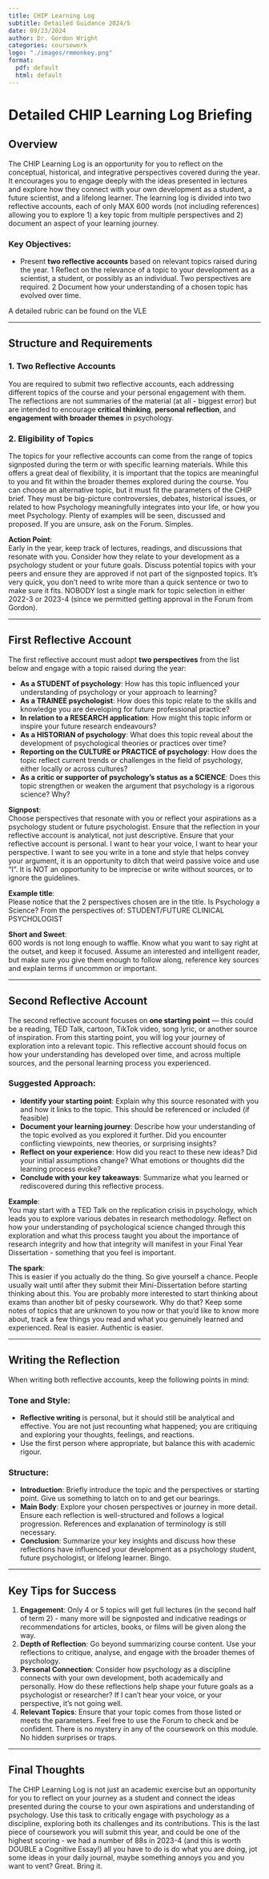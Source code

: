 ```yaml
---
title: CHIP Learning Log
subtitle: Detailed Guidance 2024/5
date: 09/23/2024
author: Dr. Gordon Wright
categories: coursework
logo: "./images/rmmonkey.png"
format: 
  pdf: default
  html: default
---
```


# Detailed CHIP Learning Log Briefing

## Overview

The CHIP Learning Log is an opportunity for you to reflect on the
conceptual, historical, and integrative perspectives covered during the
year. It encourages you to engage deeply with the ideas presented in
lectures and explore how they connect with your own development as a
student, a future scientist, and a lifelong learner. The learning log is
divided into two reflective accounts, each of only MAX 600 words (not
including references) allowing you to explore 1) a key topic from
multiple perspectives and 2) document an aspect of your learning
journey.

### Key Objectives:

-   Present **two reflective accounts** based on relevant topics raised
    during the year. 1 Reflect on the relevance of a topic to your
    development as a scientist, a student, or possibly as an individual.
    Two perspectives are required. 2 Document how your understanding of
    a chosen topic has evolved over time.

A detailed rubric can be found on the VLE

------------------------------------------------------------------------

## Structure and Requirements

### 1. **Two Reflective Accounts**

You are required to submit two reflective accounts, each addressing
different topics of the course and your personal engagement with them.
The reflections are not summaries of the material (at all - biggest
error) but are intended to encourage **critical thinking**, **personal
reflection**, and **engagement with broader themes** in psychology.

### 2. **Eligibility of Topics**

The topics for your reflective accounts can come from the range of
topics signposted during the term or with specific learning materials.
While this offers a great deal of flexibility, it is important that the
topics are meaningful to you and fit within the broader themes explored
during the course. You can choose an alternative topic, but it must fit
the parameters of the CHIP brief. They must be big-picture
controversies, debates, historical issues, or related to how Psychology
meaningfully integrates into your life, or how you meet Psychology.
Plenty of examples will be seen, discussed and proposed. If you are
unsure, ask on the Forum. Simples.

**Action Point**:\
Early in the year, keep track of lectures, readings, and discussions
that resonate with you. Consider how they relate to your development as
a psychology student or your future goals. Discuss potential topics with
your peers and ensure they are approved if not part of the signposted
topics. It's very quick, you don't need to write more than a quick
sentence or two to make sure it fits. NOBODY lost a single mark for
topic selection in either 2022-3 or 2023-4 (since we permitted getting
approval in the Forum from Gordon).

------------------------------------------------------------------------

## First Reflective Account

The first reflective account must adopt **two perspectives** from the
list below and engage with a topic raised during the year:

-   **As a STUDENT of psychology**: How has this topic influenced your
    understanding of psychology or your approach to learning?
-   **As a TRAINEE psychologist**: How does this topic relate to the
    skills and knowledge you are developing for future professional
    practice?
-   **In relation to a RESEARCH application**: How might this topic
    inform or inspire your future research endeavours?
-   **As a HISTORIAN of psychology**: What does this topic reveal about
    the development of psychological theories or practices over time?
-   **Reporting on the CULTURE or PRACTICE of psychology**: How does the
    topic reflect current trends or challenges in the field of
    psychology, either locally or across cultures?
-   **As a critic or supporter of psychology's status as a SCIENCE**:
    Does this topic strengthen or weaken the argument that psychology is
    a rigorous science? Why?

**Signpost**:\
Choose perspectives that resonate with you or reflect your aspirations
as a psychology student or future psychologist. Ensure that the
reflection in your reflective account is analytical, not just
descriptive. Ensure that your reflective account is personal. I want to
hear your voice, I want to hear your perspective. I want to see you
write in a tone and style that helps convey your argument, it is an
opportunity to ditch that weird passive voice and use "I". It is NOT an
opportunity to be imprecise or write without sources, or to ignore the
guidelines.

**Example title**:\
Please notice that the 2 perspectives chosen are in the title. Is
Psychology a Science? From the perspectives of: STUDENT/FUTURE CLINICAL
PSYCHOLOGIST

**Short and Sweet**:\
600 words is not long enough to waffle. Know what you want to say right
at the outset, and keep it focused. Assume an interested and intelligent
reader, but make sure you give them enough to follow along, reference
key sources and explain terms if uncommon or important.

------------------------------------------------------------------------

## Second Reflective Account

The second reflective account focuses on **one starting point** — this
could be a reading, TED Talk, cartoon, TikTok video, song lyric, or
another source of inspiration. From this starting point, you will log
your journey of exploration into a relevant topic. This reflective
account should focus on how your understanding has developed over time,
and across multiple sources, and the personal learning process you
experienced.

### Suggested Approach:

-   **Identify your starting point**: Explain why this source resonated
    with you and how it links to the topic. This should be referenced or
    included (if feasible)
-   **Document your learning journey**: Describe how your understanding
    of the topic evolved as you explored it further. Did you encounter
    conflicting viewpoints, new theories, or surprising insights?
-   **Reflect on your experience**: How did you react to these new
    ideas? Did your initial assumptions change? What emotions or
    thoughts did the learning process evoke?
-   **Conclude with your key takeaways**: Summarize what you learned or
    rediscovered during this reflective process.

**Example**:\
You may start with a TED Talk on the replication crisis in psychology,
which leads you to explore various debates in research methodology.
Reflect on how your understanding of psychological science changed
through this exploration and what this process taught you about the
importance of research integrity and how that integrity will manifest in
your Final Year Dissertation - something that you feel is important.

**The spark**:\
This is easier if you actually do the thing. So give yourself a chance.
People usually wait until after they submit their Mini-Dissertation
before starting thinking about this. You are probably more interested to
start thinking about exams than another bit of pesky coursework. Why do
that? Keep some notes of topics that are unknown to you now or that
you'd like to know more about, track a few things you read and what you
genuinely learned and experienced. Real is easier. Authentic is easier.

------------------------------------------------------------------------

## Writing the Reflection

When writing both reflective accounts, keep the following points in
mind:

### Tone and Style:

-   **Reflective writing** is personal, but it should still be
    analytical and effective. You are not just recounting what happened;
    you are critiquing and exploring your thoughts, feelings, and
    reactions.
-   Use the first person where appropriate, but balance this with
    academic rigour.

### Structure:

-   **Introduction**: Briefly introduce the topic and the perspectives
    or starting point. Give us something to latch on to and get our
    bearings.
-   **Main Body**: Explore your chosen perspectives or journey in more
    detail. Ensure each reflection is well-structured and follows a
    logical progression. References and explanation of terminology is
    still necessary.
-   **Conclusion**: Summarize your key insights and discuss how these
    reflections have influenced your development as a psychology
    student, future psychologist, or lifelong learner. Bingo.

------------------------------------------------------------------------

## Key Tips for Success

1.  **Engagement**: Only 4 or 5 topics will get full lectures (in the
    second half of term 2) - many more will be signposted and indicative
    readings or recommendations for articles, books, or films will be
    given along the way.
2.  **Depth of Reflection**: Go beyond summarizing course content. Use
    your reflections to critique, analyse, and engage with the broader
    themes of psychology.
3.  **Personal Connection**: Consider how psychology as a discipline
    connects with your own development, both academically and
    personally. How do these reflections help shape your future goals as
    a psychologist or researcher? If I can't hear your voice, or your
    perspective, it's not going well.
4.  **Relevant Topics**: Ensure that your topic comes from those listed
    or meets the parameters. Feel free to use the Forum to check and be
    confident. There is no mystery in any of the coursework on this
    module. No hidden surprises or traps.

------------------------------------------------------------------------

## Final Thoughts

The CHIP Learning Log is not just an academic exercise but an
opportunity for you to reflect on your journey as a student and connect
the ideas presented during the course to your own aspirations and
understanding of psychology. Use this task to critically engage with
psychology as a discipline, exploring both its challenges and its
contributions. This is the last piece of coursework you will submit this
year, and could be one of the highest scoring - we had a number of 88s
in 2023-4 (and this is worth DOUBLE a Cognitive Essay!) all you have to
do is do what you are doing, jot some ideas in your daily journal, maybe
something annoys you and you want to vent? Great. Bring it.
